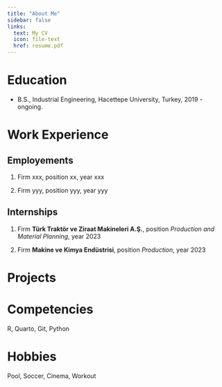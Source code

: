 ```yaml
---
title: "About Me"
sidebar: false
links:
  text: My CV
  icon: file-text
  href: resume.pdf
---
```


# Education

-   B.S., Industrial Engineering, Hacettepe University, Turkey, 2019 - ongoing.

# Work Experience

## Employements

1.  Firm xxx, position xx, year xxx

2.  Firm yyy, position yyy, year yyy

## Internships

1.  Firm **Türk Traktör ve Ziraat Makineleri A.Ş.**, position *Production and Material Planning*, year 2023

2.  Firm **Makine ve Kimya Endüstrisi**, position *Production*, year 2023

# Projects

# Competencies

R, Quarto, Git, Python

# Hobbies

Pool, Soccer, Cinema, Workout
